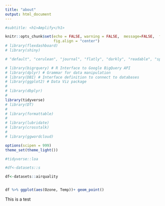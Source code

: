 ```yaml
---
title: "about"
output: html_document
---
```






```r

#subtitle: <h1>Amplify</h1>

knitr::opts_chunk$set(echo = FALSE, warning = FALSE,  message=FALSE,  fig.height=4,
                      fig.align = "center")
# library(flexdashboard)
# library(shiny)

# "default", "cerulean", "journal", "flatly", "darkly", "readable", "spacelab", "united", "cosmo", "lumen", "paper", "sandstone", "simplex", "yeti"

# library(bigrquery) # R Interface to Google BigQuery API  
# library(dplyr) # Grammar for data manipulation  
# library(DBI) # Interface definition to connect to databases 
# library(ggplot2) # Data Viz package
# 
# library(dbplyr)
# 
library(tidyverse)
# library(DT)
# 
# library(formattable)
# 
# library(lubridate)
# library(crosstalk)
# 
# library(ggwordcloud)

options(scipen = 999)
theme_set(theme_light())
```



```r
#tidyverse::loa

#df<-datasets::s

df<-datasets::airquality


df %>% ggplot(aes(Ozone, Temp))+ geom_point()


```


This is a test


